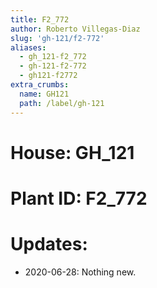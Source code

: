 ```yaml
---
title: F2_772
author: Roberto Villegas-Diaz
slug: 'gh-121/f2-772'
aliases:
  - gh_121-f2_772
  - gh-121-f2-772
  - gh121-f2772
extra_crumbs:
  name: GH121
  path: /label/gh-121
---
```


# **House**: GH_121
# **Plant ID**: F2_772
# **Updates**: 
 - 2020-06-28: Nothing new.

